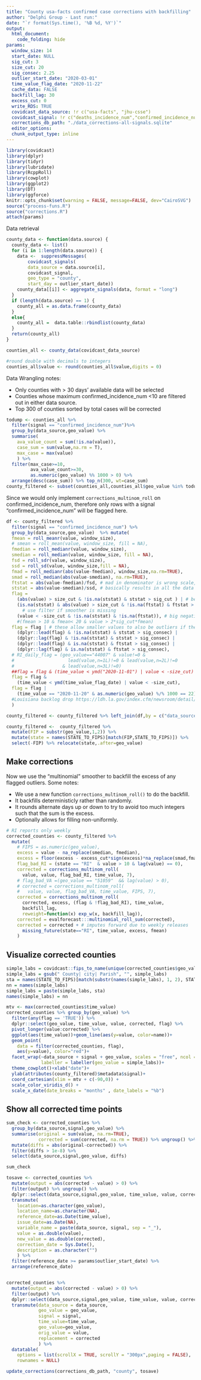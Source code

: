 ```yaml
---
title: "County usa-facts confirmed case corrections with backfilling"
author: "Delphi Group - Last run:"
date: "`r format(Sys.time(), '%B %d, %Y')`"
output:
  html_document:
    code_folding: hide
params:
  window_size: 14
  start_date: NULL
  sig_cut: 3
  size_cut: 20
  sig_consec: 2.25
  outlier_start_date: "2020-03-01"
  time_value_flag_date: "2020-11-22"
  cache_data: FALSE
  backfill_lag: 30
  excess_cut: 0
  write_RDS: TRUE
  covidcast_data_source: !r c("usa-facts", "jhu-csse")
  covidcast_signal: !r c("deaths_incidence_num","confirmed_incidence_num")
  corrections_db_path: "./data_corrections-all-signals.sqlite"
  editor_options: 
  chunk_output_type: inline
---
```


```r
library(covidcast)
library(dplyr)
library(tidyr)
library(lubridate)
library(RcppRoll)
library(cowplot)
library(ggplot2)
library(DT)
library(ggforce)
knitr::opts_chunk$set(warning = FALSE, message=FALSE, dev="CairoSVG")
source("process-funs.R")
source("corrections.R")
attach(params)
```

Data retrieval
```r

county_data <- function(data.source) {
  county_data <- list()
  for (i in 1:length(data.source)) {
    data <-  suppressMessages(
        covidcast_signals(
        data_source = data.source[i], 
        covidcast_signal,
        geo_type = "county", 
        start_day = outlier_start_date))
    county_data[[i]] <- aggregate_signals(data, format = "long") 
  }
  if (length(data.source) == 1) {
    county_all = as.data.frame(county_data)
  }
  else{
    county_all =  data.table::rbindlist(county_data)
  }
  return(county_all)
}

counties_all <- county_data(covidcast_data_source)

#round double with decimals to integers
counties_all$value <- round(counties_all$value,digits = 0)
```


Data Wrangling notes:

* Only counties with > 30 days' available data will be selected
* Counties whose maximum confirmed_incidence_num <10 are filtered out in either data source.
* Top 300 of counties sorted by total cases will be corrected

```r
todump <- counties_all %>% 
  filter(signal == "confirmed_incidence_num")%>% 
  group_by(data_source,geo_value) %>% 
  summarise(
    ava_value_count = sum(!is.na(value)),
    case_sum = sum(value,na.rm = T),
    max_case = max(value)
    ) %>% 
  filter(max_case>=10, 
         ava_value_count>=30, 
         as.numeric(geo_value) %% 1000 > 0) %>% 
  arrange(desc(case_sum)) %>% top_n(300, wt=case_sum) 
county_filtered <- subset(counties_all,counties_all$geo_value %in% todump$geo_value)
```


Since we would only implement `corrections_multinom_roll` on confirmed_incidence_num, therefore only rows with a signal "confirmed_incidence_num" will be flagged here.

```r
df <- county_filtered %>% 
  filter(signal == "confirmed_incidence_num") %>%
  group_by(data_source,geo_value)  %>% mutate(
  fmean = roll_meanr(value, window_size),
  # smean = roll_mean(value, window_size, fill = NA),
  fmedian = roll_medianr(value, window_size),
  smedian = roll_median(value, window_size, fill = NA),
  fsd = roll_sdr(value, window_size),
  ssd = roll_sd(value, window_size,fill = NA),
  fmad = roll_medianr(abs(value-fmedian), window_size,na.rm=TRUE),
  smad = roll_median(abs(value-smedian), na.rm=TRUE),
  ftstat = abs(value-fmedian)/fsd, # mad in denominator is wrong scale, 
  ststat = abs(value-smedian)/ssd, # basically results in all the data flagged
  flag = 
    (abs(value) > size_cut & !is.na(ststat) & ststat > sig_cut ) | # best case
    (is.na(ststat) & abs(value) > size_cut & !is.na(ftstat) & ftstat > sig_cut) | 
      # use filter if smoother is missing
    (value < -size_cut & !is.na(ststat) & !is.na(ftstat)), # big negative
    #(fmean > 10 & fmean< 20 & value > 2*sig_cut*fmean)
  flag = flag | # these allow smaller values to also be outliers if they are consecutive
    (dplyr::lead(flag) & !is.na(ststat) & ststat > sig_consec) | 
    (dplyr::lag(flag) & !is.na(ststat) & ststat > sig_consec) |
    (dplyr::lead(flag) & is.na(ststat) & ftstat > sig_consec) |
    (dplyr::lag(flag) & is.na(ststat) & ftstat > sig_consec),
  # RI_daily_flag = (geo_value=="44007" & value!=0 & 
  #                    lead(value,n=1L)!=0 & lead(value,n=2L)!=0 
  #                  & lead(value,n=3L)!=0)
  ##flag = flag & (time_value < ymd("2020-11-01") | value < -size_cut)
  flag = flag & 
    (time_value < ymd(time_value_flag_date) | value < -size_cut),
  flag = flag | 
    (time_value == "2020-11-20" & as.numeric(geo_value) %/% 1000 == 22)
  #Louisiana backlog drop https://ldh.la.gov/index.cfm/newsroom/detail/5891
  )

county_filtered <- county_filtered %>% left_join(df,by = c("data_source","signal","geo_value","time_value","issue","lag","stderr","sample_size","dt","value"))

county_filtered <-  county_filtered %>% 
  mutate(FIP = substr(geo_value,1,2)) %>% 
  mutate(state = names(STATE_TO_FIPS)[match(FIP,STATE_TO_FIPS)]) %>% 
  select(-FIP) %>% relocate(state,.after=geo_value)
```


## Make corrections

Now we use the "multinomial" smoother to backfill the excess of any flagged outliers. Some notes:

* We use a new function `corrections_multinom_roll()` to do the backfill.
* It backfills deterministicly rather than randomly.
* It rounds alternate days up or down to try to avoid too much integers such that the sum is the excess.
* Optionally allows for filling non-uniformly.


```r
# RI reports only weekly
corrected_counties <- county_filtered %>% 
  mutate(
    # FIPS = as.numeric(geo_value),
    excess = value - na_replace(smedian, fmedian),
    excess = floor(excess - excess_cut*sign(excess)*na_replace(smad,fmad)),
    flag_bad_RI = (state == "RI"  & value > 10 & lag(value) == 0),
    corrected = corrections_multinom_roll(
      value, value, flag_bad_RI, time_value, 7),
    # flag_bad_VA =(geo_value == "51059"  && lag(value) > 0),
    # corrected = corrections_multinom_roll(
    #   value, value, flag_bad_VA, time_value, FIPS, 7),
    corrected = corrections_multinom_roll(
      corrected, excess, (flag & !flag_bad_RI), time_value, 
      backfill_lag, 
      reweight=function(x) exp_w(x, backfill_lag)),
    corrected = evalforecast:::multinomial_roll_sum(corrected),
    corrected = corrected + # imputes forward due to weekly releases
      missing_future(state=="RI", time_value, excess, fmean)
    )
```


## Visualize corrected counties

```r
simple_labs = covidcast::fips_to_name(unique(corrected_counties$geo_value))
simple_labs = gsub(" County| city| Parish", "", simple_labs)
sta = names(STATE_TO_FIPS)[match(substr(names(simple_labs), 1, 2), STATE_TO_FIPS)]
nn = names(simple_labs)
simple_labs = paste(simple_labs, sta)
names(simple_labs) = nn

mtv <- max(corrected_counties$time_value)
corrected_counties %>% group_by(geo_value) %>% 
  filter(any(flag == 'TRUE')) %>% 
  dplyr::select(geo_value, time_value, value, corrected, flag) %>%
  pivot_longer(value:corrected) %>%
  ggplot(aes(time_value))+geom_line(aes(y=value, color=name))+
  geom_point(
    data = filter(corrected_counties, flag), 
    aes(y=value), color="red")+ 
  facet_wrap(~data_source + signal + geo_value, scales = "free", ncol = 5,
             labeller = labeller(geo_value = simple_labs))+
  theme_cowplot()+xlab("date")+
  ylab(attributes(county_filtered)$metadata$signal)+
  coord_cartesian(xlim = mtv + c(-90,0)) +
  scale_color_viridis_d() + 
  scale_x_date(date_breaks = "months" , date_labels = "%b")
```

## Show all corrected time points

```r
sum_check <- corrected_counties %>% 
  group_by(data_source,signal,geo_value) %>%
  summarise(original = sum(value, na.rm=TRUE),
            corrected = sum(corrected, na.rm = TRUE)) %>% ungroup() %>%
  mutate(diffs = abs(original-corrected)) %>%
  filter(diffs > 1e-8) %>%
  select(data_source,signal,geo_value, diffs)

sum_check

tosave <- corrected_counties %>% 
  mutate(output = abs(corrected - value) > 0) %>%
  filter(output) %>% ungroup() %>%
  dplyr::select(data_source,signal,geo_value, time_value, value, corrected) %>%
  transmute(
    location=as.character(geo_value),
    location_name=as.character(NA),
    reference_date=as.Date(time_value), 
    issue_date=as.Date(NA),
    variable_name = paste(data_source, signal, sep = "_"),
    value = as.double(value),
    new_value = as.double(corrected),
    correction_date = Sys.Date(),
    description = as.character("")
    ) %>%
  filter(reference_date >= params$outlier_start_date) %>%
  arrange(reference_date)


corrected_counties %>% 
  mutate(output = abs(corrected - value) > 0) %>%
  filter(output) %>%
  dplyr::select(data_source,signal,geo_value, time_value, value, corrected) %>%
  transmute(data_source = data_source,
            geo_value = geo_value,
            signal = signal,
            time_value=time_value, 
            geo_value=geo_value,
            orig_value = value,
            replacement = corrected
            ) %>%
  datatable(
    options = list(scrollX = TRUE, scrollY = "300px",paging = FALSE),
    rownames = NULL) 
```




```r
update_corrections(corrections_db_path, "county", tosave)
```
























